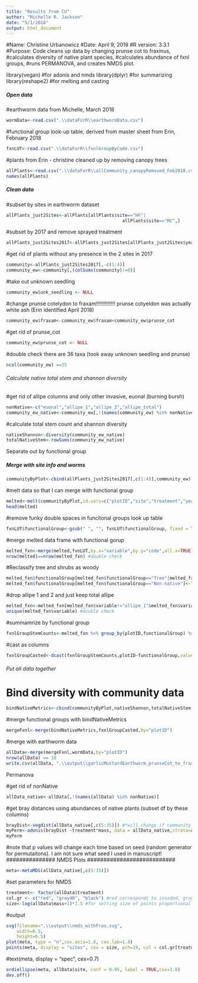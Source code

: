 ```yaml
---
title: "Results from CU"
author: "Michelle R. Jackson"
date: "5/1/2018"
output: html_document
---
```

#################################
#Name: Christine Urbanowicz
#Date: April 9, 2018
#R version: 3.3.1
#Purpose: Code cleans up data by changing prunse cot to fraxinus,
#calculates diversity of native plant species, 
#calculates abundance of fxnl groups, 
#runs PERMANOVA, and creates NMDS plot.

#################################
library(vegan) #for adonis and nmds
library(dplyr) #for summarizing
library(reshape2) #for melting and casting

##### Open data#####
#earthworm data from Michelle, March 2018
```r
wormData<-read.csv(".\\dataForR\\earthwormData.csv")
```
#functional group look-up table, derived from master sheet from Erin, February 2018
```r
fxnLUT<-read.csv(".\\dataForR\\fxnlGroupByCode.csv")
```
#plants from Erin - christine cleaned up by removing canopy trees
```r
allPlants<-read.csv(".\\dataForR\\allCommunity_canopyRemoved_Feb2018.csv")
names(allPlants)
```
##### Clean data ######
#subset by sites in earthworm dataset
```r
allPlants_just2Sites<-allPlants[allPlants$site=="HF"|
                                            allPlants$site=="MC",]
```
#subset by 2017 and remove sprayed treatment
```r
allPlants_just2Sites2017<-allPlants_just2Sites[allPlants_just2Sites$year=="2017"&allPlants_just2Sites$treatment!="s",]
```
#get rid of plants without any presence in the 2 sites in 2017
```r
community<-allPlants_just2Sites2017[,-c(1:4)]
community_ew<-community[,(colSums(community)!=0)]
```
#take out unknown seedling
```r
community_ew$unk_seedling <- NULL
```
#change prunse cotelydon to fraxam!!!!!!!!!!!!! prunse cotyeldon was actually white ash (Erin identified April 2018)
```r
community_ew$fraxam<-community_ew$fraxam+community_ew$prunse_cot
```
#get rid of prunse_cot
```r
community_ew$prunse_cot <- NULL
```
#double check there are 36 taxa (took away unknown seedling and prunse)
```r
ncol(community_ew) ==35 
```
###### Calculate native total stem and shannon diversity #######
#get rid of allipe columns and only other invasive, euonal (burning bursh)
```r
nonNative<-c("euonal","allipe_1","allipe_2","allipe_total")
community_ew_native<-community_ew[,!(names(community_ew) %in% nonNative)] 
```
#calculate total stem count and shannon diversity
```r
nativeShannon<-diversity(community_ew_native)
totalNativeStem<-rowSums(community_ew_native)
```
######## Separate out by functional group ######

##### Merge with site info and worms ####
```r
communityByPlot<-cbind(allPlants_just2Sites2017[,c(1:4)],community_ew)
```
#melt data so that I can merge with functional group
```r
melted<-melt(communityByPlot,id.vars=c("plotID","site","treatment","year"))
head(melted)
```
#remove funky double spaces in funcitonal groups look up table
```r
fxnLUT$functionalGroup<-gsub(" ", "", fxnLUT$functionalGroup, fixed = TRUE)
```
#merge melted data frame with functional gorup
```r
melted_fxn<-merge(melted,fxnLUT,by.x="variable",by.y="code",all.x=TRUE)
nrow(melted)==nrow(melted_fxn) #double check
```
#Reclassify tree and shrubs as woody
```r
melted_fxn$functionalGroup[melted_fxn$functionalGroup=="Tree"|melted_fxn$functionalGroup=="Shrub"]<-"Woody"
melted_fxn$functionalGroup[melted_fxn$functionalGroup=="Non-native"]<-"NonNative"
```
#drop allipe 1 and 2 and just keep total allipe
```r
melted_fxn<-melted_fxn[melted_fxn$variable!="allipe_1"&melted_fxn$variable!="allipe_2",]
unique(melted_fxn$variable) #double check
```
#summamrize by functional group
```r
fxnlGroupStemCounts<-melted_fxn %>% group_by(plotID,functionalGroup) %>% summarize(stemCount=sum(value))
```
#cast as columns
```r
fxnlGroupCasted<-dcast(fxnlGroupStemCounts,plotID~functionalGroup,value.var="stemCount",fun.aggregate = sum)
```
###### Put all data together ######
# Bind diversity with community data 
```r
bindNativeMetrics<-cbind(communityByPlot,nativeShannon,totalNativeStem)
```
#merge functional groups with bindNativeMetrics
```r
mergeFxnl<-merge(bindNativeMetrics,fxnlGroupCasted,by="plotID")
```
#merge with earthworm data
```r
allData<-merge(mergeFxnl,wormData,by="plotID")
nrow(allData) == 18
write.csv(allData, ".\\output\\garlicMustardEarthworm_prunseCot_to_fraxam_9April2018.csv",row.names=F)
```
############### Permanova ################
#get rid of nonNative
```r
allData_native<-allData[,!(names(allData) %in% nonNative)] 
```
#get bray distances using abundances of native plants (subset df by these columns)
```r
brayDist<-vegdist(allData_native[,c(5:35)]) #*will change if community data changes
myPerm<-adonis(brayDist ~treatment*mass, data = allData_native,strata=allData_native$site)
myPerm
```
#note that p values will change each time based on seed (random generator for permutaitons). I am not sure what seed I used in manuscript!
############### NMDS Plots ###########################
```r
meta<-metaMDS(allData_native[,c(5:35)]) 
```
#set parameters for NMDS
```r
treatment<- factor(allData$treatment)
col.gr <- c("red", "gray40", "black") #red corresponds to invaded, gray to pulled, black to unvivdaded
size<-log(allData$mass+1)*1.5 #for setting size of points proportional to worm biomass
```
#output
```r
svg(filename=".\\output\\nmds_withFrax.svg", 
    width=6.5, 
    height=6.5)
plot(meta, type = "n",cex.axis=1.8, cex.lab=1.8)
points(meta, display = "sites", cex = size, pch=19, col = col.gr[treatment])
```
#text(meta, display = "spec", cex=0.7)
```r
ordiellipse(meta, allData$site, conf = 0.95, label = TRUE,cex=1.8)
dev.off()
```


